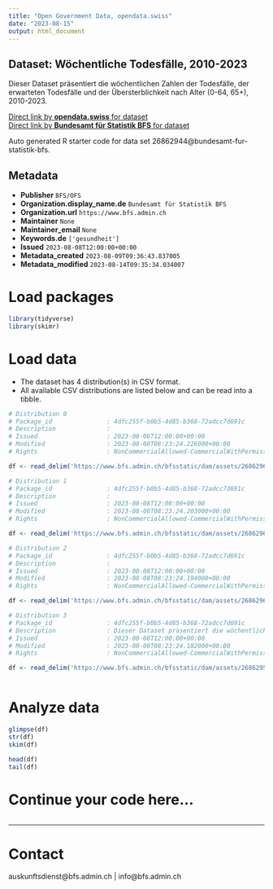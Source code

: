 ```yaml
---
title: "Open Government Data, opendata.swiss"
date: "2023-08-15"
output: html_document
---
```


## Dataset: Wöchentliche Todesfälle, 2010-2023

Dieser Dataset präsentiert die wöchentlichen Zahlen der Todesfälle, der erwarteten Todesfälle und der Übersterblichkeit nach Alter (0-64, 65+), 2010-2023.

[Direct link by **opendata.swiss** for dataset](https://opendata.swiss/de/dataset/wochentliche-todesfalle-2010-20232)<br>
[Direct link by **Bundesamt für Statistik BFS** for dataset](https://www.bfs.admin.ch/asset/de/ts-d-14.03.04.03-wr)

Auto generated R starter code for data set 26862944@bundesamt-fur-statistik-bfs.

## Metadata

- **Publisher** `BFS/OFS`
- **Organization.display_name.de** `Bundesamt für Statistik BFS`
- **Organization.url** `https://www.bfs.admin.ch`
- **Maintainer** `None`
- **Maintainer_email** `None`
- **Keywords.de** `['gesundheit']`
- **Issued** `2023-08-08T12:00:00+00:00`
- **Metadata_created** `2023-08-09T09:36:43.837005`
- **Metadata_modified** `2023-08-14T09:35:34.034007`


# Load packages

```r

library(tidyverse)
library(skimr)

```

# Load data

-   The dataset has 4 distribution(s) in CSV format.
-   All available CSV distributions are listed below and can be read into a tibble.

```r

# Distribution 0
# Package_id               : 4dfc255f-b0b5-4d85-b368-72adcc7d691c
# Description              : 
# Issued                   : 2023-08-08T12:00:00+00:00
# Modified                 : 2023-08-08T08:23:24.226000+00:00
# Rights                   : NonCommercialAllowed-CommercialWithPermission-ReferenceRequired

df <- read_delim('https://www.bfs.admin.ch/bfsstatic/dam/assets/26862964/master')

# Distribution 1
# Package_id               : 4dfc255f-b0b5-4d85-b368-72adcc7d691c
# Description              : 
# Issued                   : 2023-08-08T12:00:00+00:00
# Modified                 : 2023-08-08T08:23:24.203000+00:00
# Rights                   : NonCommercialAllowed-CommercialWithPermission-ReferenceRequired

df <- read_delim('https://www.bfs.admin.ch/bfsstatic/dam/assets/26862960/master')

# Distribution 2
# Package_id               : 4dfc255f-b0b5-4d85-b368-72adcc7d691c
# Description              : 
# Issued                   : 2023-08-08T12:00:00+00:00
# Modified                 : 2023-08-08T08:23:24.194000+00:00
# Rights                   : NonCommercialAllowed-CommercialWithPermission-ReferenceRequired

df <- read_delim('https://www.bfs.admin.ch/bfsstatic/dam/assets/26862967/master')

# Distribution 3
# Package_id               : 4dfc255f-b0b5-4d85-b368-72adcc7d691c
# Description              : Dieser Dataset präsentiert die wöchentlichen Zahlen der Todesfälle, der erwarteten Todesfälle und der Übersterblichkeit nach Alter (0-64, 65+), 2010-2023.
# Issued                   : 2023-08-08T12:00:00+00:00
# Modified                 : 2023-08-08T08:23:24.182000+00:00
# Rights                   : NonCommercialAllowed-CommercialWithPermission-ReferenceRequired

df <- read_delim('https://www.bfs.admin.ch/bfsstatic/dam/assets/26862954/master')



```

# Analyze data

```r

glimpse(df)
str(df)
skim(df)

head(df)
tail(df)

```

# Continue your code here...

```r

```

------------------------------------------------------------------------

# Contact

auskunftsdienst@bfs.admin.ch | info@bfs.admin.ch

